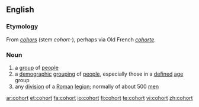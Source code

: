 ==English==
===Etymology===
From {{L.}} ''[[cohors]]'' (stem ''cohort-''), perhaps via Old French ''[[cohorte]]''.

===Noun===
{{en-noun}}

# a [[group]] of [[people]]
# a [[demographic]] [[grouping]] of [[people]], especially those in a [[defined]] [[age]] group
# any [[division]] of a [[Roman]] [[legion]]; normally of about 500 [[men]]

[[ar:cohort]]
[[et:cohort]]
[[fa:cohort]]
[[io:cohort]]
[[fi:cohort]]
[[te:cohort]]
[[vi:cohort]]
[[zh:cohort]]
